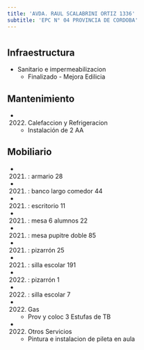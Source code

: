 ```yaml
---
title: 'AVDA. RAUL SCALABRINI ORTIZ 1336'
subtitle: 'EPC N° 04 PROVINCIA DE CORDOBA'
---
```


#
## Infraestructura

* Sanitario e impermeabilizacion 
    + Finalizado - Mejora Edilicia 


## Mantenimiento

*  (2022) Calefaccion y Refrigeracion 
    + Instalación de 2 AA


## Mobiliario

*  (2021) : armario 28 

*  (2021) : banco largo comedor 44 

*  (2021) : escritorio 11 

*  (2021) : mesa 6 alumnos 22 

*  (2021) : mesa pupitre doble 85 

*  (2021) : pizarrón 25 

*  (2021) : silla escolar 191 

*  (2022) : pizarrón 1 

*  (2022) : silla escolar 7 




*  (2022) Gas 
    + Prov y coloc 3 Estufas de TB

*  (2022) Otros Servicios 
    + Pintura e instalacion de pileta en aula







